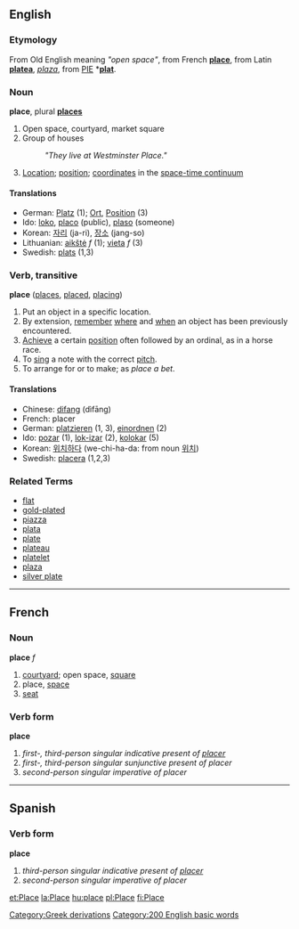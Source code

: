 ==English==
===Etymology===
From Old English meaning ''"open space"'', from French '''[[place]]''', from Latin '''[[platea]]''', ''[[plaza]]'', from [[PIE]] *'''[[plat]]'''.

===Noun===
'''place''', plural '''[[places]]'''

# Open space, courtyard, market square
# Group of houses
#: ''"They live at Westminster Place."''
# [[Location]]; [[position]]; [[coordinate]]s in the [[w:space-time continuum|space-time continuum]]

====Translations====
*German: [[:de:Platz|Platz]] (1); [[:de:Ort|Ort]], [[:de:Position|Position]] (3)
*Ido: [[loko]], [[placo]] (public), [[plaso]] (someone)
*Korean: [[자리]] (ja-ri), [[장소]] (jang-so)
*Lithuanian: [[aikštė]] ''f'' (1); [[vieta]] ''f'' (3)
*Swedish: [[plats]] (1,3)

===Verb, transitive===
'''place'''   ([[places]], [[placed]], [[placing]])
# Put an object in a specific location. 
# By extension, [[remember]] [[where]] and [[when]] an object has been previously encountered.
# [[Achieve]] a certain [[position]] often followed by an ordinal, as in a horse race.
# To [[sing]] a note with the correct [[pitch]].
# To arrange for or to make; as ''place a bet''.

====Translations====
*Chinese: [[difang]] (dìfāng)
*French: placer
*German: [[:de:platzieren|platzieren]] (1, 3), [[einordnen]] (2)
*Ido: [[pozar]] (1), [[lok-izar]] (2), [[kolokar]] (5)
*Korean: [[위치하다]] (we-chi-ha-da: from noun [[위치]])
*Swedish: [[placera]] (1,2,3)

===Related Terms===
*[[flat]]
*[[gold-plated]]
*[[piazza]]
*[[plata]]
*[[plate]]
*[[plateau]]
*[[platelet]]
*[[plaza]]
*[[silver plate]]

----

==French==
===Noun===
'''place''' ''f''

# [[courtyard]]; open space, [[square]]
# place, [[space]]
# [[seat]]

===Verb form===
'''place'''

# ''first-, third-person singular indicative present of [[placer]]''
# ''first-, third-person singular sunjunctive present of placer''
# ''second-person singular imperative of placer'' 

[[Category:Greek derivations]]

[[Category:200 English basic words]]
----

==Spanish==
===Verb form===
'''place'''

# ''third-person singular indicative present of [[placer]]''
# ''second-person singular imperative of placer''

[[et:Place]]
[[la:Place]]
[[hu:place]]
[[pl:Place]]
[[fi:Place]]
